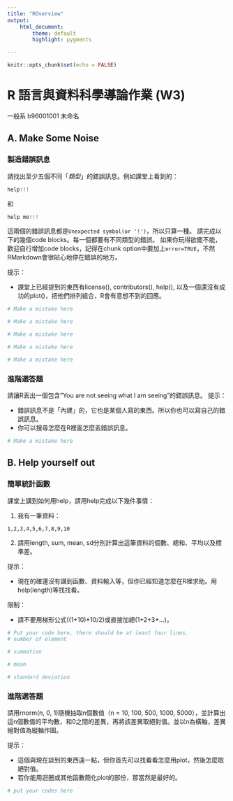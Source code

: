 ```yaml
---
title: "ROverview"
output: 
    html_document:
        theme: default
        highlight: pygments

---
```


```r
knitr::opts_chunk$set(echo = FALSE)
```

R 語言與資料科學導論作業 (W3)
=============================

一般系 b96001001 未命名


## A. Make Some Noise

### 製造錯誤訊息
請找出至少五個不同「*類型*」的錯誤訊息。例如課堂上看到的：
```r
help!!!
```

和

```r
help me!!!
```

這兩個的錯誤訊息都是`Unexpected symbol(or '!')`，所以只算一種。
請完成以下的幾個code blocks。每一個都要有不同類型的錯誤。
如果你玩得欲罷不能，歡迎自行增加code blocks，記得在chunk option中要加上`error=TRUE`，不然RMarkdown會很貼心地停在錯誤的地方。

提示：  

* 課堂上已經提到的東西有license(), contributors(), help(), 
  以及一個還沒有成功的plot()，把他們排列組合，R會有意想不到的回應。

```r
# Make a mistake here
```

```r
# Make a mistake here
```

```r
# Make a mistake here
```

```r
# Make a mistake here
```

```r
# Make a mistake here
```

### 進階選答題
請讓R丟出一個包含"You are not seeing what I am seeing"的錯誤訊息。
提示：

* 錯誤訊息不是「內建」的，它也是某個人寫的東西。所以你也可以寫自己的錯誤訊息。
* 你可以搜尋怎麼在R裡面怎麼丟錯誤訊息。

```r
# Make a mistake here
```

## B. Help yourself out

### 簡單統計函數
課堂上講到如何用help，請用help完成以下幾件事情：

1. 我有一筆資料：
```
1,2,3,4,5,6,7,8,9,10
```

2. 請用length, sum, mean, sd分別計算出這筆資料的個數、總和、平均以及標準差。

提示：  

* 現在的確還沒有講到函數、資料輸入等，但你已經知道怎麼在R裡求助。用help(length)等找找看。  

限制：  

* 請不要用梯形公式((1+10)*10/2)或直接加總(1+2+3+...)。

```r
# Put your code here, there should be at least four lines.
# number of element

# summation

# mean

# standard deviation

```

### 進階選答題
請用rnorm(n, 0, 1)隨機抽取n個數值（n = 10, 100, 500, 1000, 5000），並計算出這n個數值的平均數，和0之間的差異，再將該差異取絕對值。並以n為橫軸，差異絕對值為縱軸作圖。

提示：  

* 這個與現在談到的東西遠一點，但你首先可以找看看怎麼用plot，然後怎麼取絕對值。
* 若你能用迴圈或其他函數簡化plot的部份，那當然是最好的。

```r
# put your codes here
```